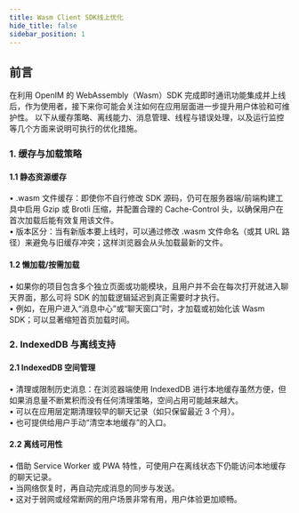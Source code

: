 ```yaml
---
title: Wasm Client SDK线上优化
hide_title: false
sidebar_position: 1
---
```


## 前言
在利用 OpenIM 的 WebAssembly（Wasm）SDK 完成即时通讯功能集成并上线后，作为使用者，接下来你可能会关注如何在应用层面进一步提升用户体验和可维护性。
以下从缓存策略、离线能力、消息管理、线程与错误处理，以及运行监控等几个方面来说明可执行的优化措施。

### 1. 缓存与加载策略

#### 1.1 静态资源缓存
• .wasm 文件缓存：即使你不自行修改 SDK 源码，仍可在服务器端/前端构建工具中启用 Gzip 或 Brotli 压缩，并配置合理的 Cache-Control 头，以确保用户在首次加载后能有效复用该文件。  
• 版本区分：当有新版本要上线时，可以通过修改 .wasm 文件命名（或其 URL 路径）来避免与旧缓存冲突；这样浏览器会从头加载最新的文件。

#### 1.2 懒加载/按需加载
• 如果你的项目包含多个独立页面或功能模块，且用户并不会在每次打开就进入聊天界面，那么可将 SDK 的加载逻辑延迟到真正需要时才执行。  
• 例如，在用户进入“消息中心”或“聊天窗口”时，才加载或初始化该 Wasm SDK；可以显著缩短首页加载时间。


### 2. IndexedDB 与离线支持

#### 2.1 IndexedDB 空间管理
• 清理或限制历史消息：在浏览器端使用 IndexedDB 进行本地缓存虽然方便，但如果消息量不断累积而没有任何清理策略，空间占用可能越来越大。  
• 可以在应用层定期清理较早的聊天记录（如只保留最近 3 个月）。  
• 也可提供给用户手动“清空本地缓存”的入口。

#### 2.2 离线可用性
• 借助 Service Worker 或 PWA 特性，可使用户在离线状态下仍能访问本地缓存的聊天记录。  
• 当网络恢复时，再自动完成消息的同步与发送。  
• 这对于弱网或经常断网的用户场景非常有用，用户体验更加顺畅。
